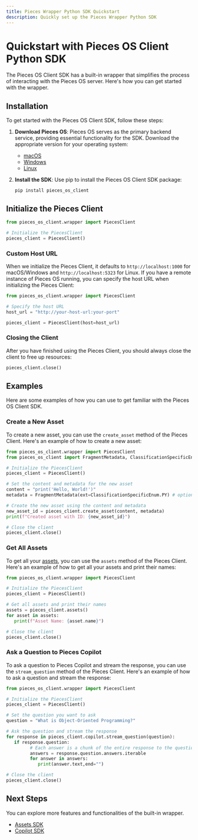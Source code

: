 ```yaml
---
title: Pieces Wrapper Python SDK Quickstart
description: Quickly set up the Pieces Wrapper Python SDK
---
```


# Quickstart with Pieces OS Client Python SDK

The Pieces OS Client SDK has a built-in wrapper that simplifies the process of interacting with the Pieces OS server. Here's how you can get started with the wrapper.

## Installation

To get started with the Pieces OS Client SDK, follow these steps:

1. **Download Pieces OS**: Pieces OS serves as the primary backend service, providing essential functionality for the SDK. Download the appropriate version for your operating system:
   - [macOS](https://docs.pieces.app/installation-getting-started/macos) 
   - [Windows](https://docs.pieces.app/installation-getting-started/windows) 
   - [Linux](https://docs.pieces.app/installation-getting-started/linux)

2. **Install the SDK**: Use pip to install the Pieces OS Client SDK package:
   ```shell
   pip install pieces_os_client
   ```

## Initialize the Pieces Client

```python
from pieces_os_client.wrapper import PiecesClient

# Initialize the PiecesClient
pieces_client = PiecesClient()
```

### Custom Host URL

When we initialize the Pieces Client, it defaults to `http://localhost:1000` for macOS/Windows and `http://localhost:5323` for Linux. If you have a remote instance of Pieces OS running, you can specify the host URL when initializing the Pieces Client:

```python
from pieces_os_client.wrapper import PiecesClient

# Specify the host URL
host_url = "http://your-host-url:your-port"

pieces_client = PiecesClient(host=host_url)
```

### Closing the Client

After you have finished using the Pieces Client, you should always close the client to free up resources:

```python
pieces_client.close()
```

## Examples

Here are some examples of how you can use to get familiar with the Pieces OS Client SDK.

### Create a New Asset

To create a new asset, you can use the `create_asset` method of the Pieces Client. Here's an example of how to create a new asset:

```python
from pieces_os_client.wrapper import PiecesClient
from pieces_os_client import FragmentMetadata, ClassificationSpecificEnum

# Initialize the PiecesClient
pieces_client = PiecesClient()

# Set the content and metadata for the new asset
content = "print('Hello, World!')"
metadata = FragmentMetadata(ext=ClassificationSpecificEnum.PY) # optional metadata

# Create the new asset using the content and metadata
new_asset_id = pieces_client.create_asset(content, metadata)
print(f"Created asset with ID: {new_asset_id}")

# Close the client
pieces_client.close()
```

### Get All Assets

To get all your [assets](/build/glossary/terms/asset), you can use the `assets` method of the Pieces Client. Here's an example of how to get all your assets and print their names:

```python
from pieces_os_client.wrapper import PiecesClient

# Initialize the PiecesClient
pieces_client = PiecesClient()

# Get all assets and print their names
assets = pieces_client.assets()
for asset in assets:
   print(f"Asset Name: {asset.name}")

# Close the client
pieces_client.close()
```

### Ask a Question to Pieces Copilot

To ask a question to Pieces Copilot and stream the response, you can use the `stream_question` method of the Pieces Client. Here's an example of how to ask a question and stream the response:

```python
from pieces_os_client.wrapper import PiecesClient

# Initialize the PiecesClient
pieces_client = PiecesClient()

# Set the question you want to ask
question = "What is Object-Oriented Programming?"

# Ask the question and stream the response
for response in pieces_client.copilot.stream_question(question):
   if response.question:
         # Each answer is a chunk of the entire response to the question
         answers = response.question.answers.iterable
         for answer in answers:
            print(answer.text,end="")

# Close the client
pieces_client.close()
```

## Next Steps

You can explore more features and functionalities of the built-in wrapper.

- [Assets SDK](/build/sdks/python/assets)
- [Copilot SDK](/build/sdks/python/copilot)
